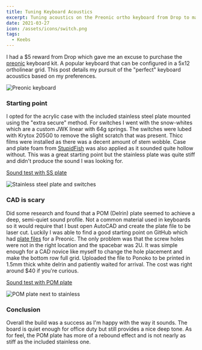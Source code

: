 ```yaml
---
title: Tuning Keyboard Acoustics
excerpt: Tuning acoustics on the Preonic ortho keyboard from Drop to match my personal sound preference.
date: 2021-03-27
icon: /assets/icons/switch.png
tags:
  - Keebs
---
```


I had a $5 reward from Drop which gave me an excuse to purchase the [preonic](https://drop.com/buy/preonic-mechanical-keyboard) keyboard kit. A popular keyboard that can be configured in a 5x12 ortholinear grid. This post details my pursuit of the &quot;perfect&quot; keyboard acoustics based on my preferences.

<Image alt="Preonic keyboard" src="/assets/posts/tuning-keyboard-acoustics/preonic.jpg" width={733} height={470} />

### Starting point
I opted for the acrylic case with the included stainless steel plate mounted using the &quot;extra secure&quot; method. For switches I went with the snow-whites which are a custom JWK linear with 64g springs. The switches were lubed with Krytox 205G0 to remove the slight scratch that was present. Thicc films were installed as there was a decent amount of stem wobble. Case and plate foam from [StupidFish](https://stupidfish.design/collections/keyboard-foams/products/preonic-v3-case-and-plate-foam-set) was also applied as it sounded quite hollow without. This was a great starting point but the stainless plate was quite stiff and didn't produce the sound I was looking for.

[Sound test with SS plate](/assets/posts/tuning-keyboard-acoustics/base.mp3)

<Image alt="Stainless steel plate and switches" src="/assets/posts/tuning-keyboard-acoustics/ss-plate.jpg" width={837} height={568} />

### CAD is scary
Did some research and found that a POM (Delrin) plate seemed to achieve a deep, semi-quiet sound profile. Not a common material used in keyboards so it would require that I bust open AutoCAD and create the plate file to be laser cut. Luckily I was able to find a good starting point on GitHub which had [plate files](https://github.com/vnz/mkb-plates/tree/main/preonic) for a Preonic. The only problem was that the screw holes were not in the right location and the spacebar was 2U. It was simple enough for a CAD novice like myself to change the hole placement and make the bottom row full grid. Uploaded the file to Ponoko to be printed in 1.5mm thick white delrin and patiently waited for arrival. The cost was right around $40 if you&apos;re curious.

[Sound test with POM plate](/assets/posts/tuning-keyboard-acoustics/modified.mp3)

<Image alt="POM plate next to stainless" src="/assets/posts/tuning-keyboard-acoustics/plates.jpg" width={1023} height={678} />

### Conclusion
Overall the build was a success as I&apos;m happy with the way it sounds. The board is quiet enough for office duty but still provides a nice deep tone. As for feel, the POM plate has more of a rebound effect and is not nearly as stiff as the included stainless one. 